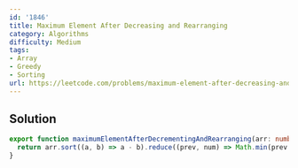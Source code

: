 ```yaml
---
id: '1846'
title: Maximum Element After Decreasing and Rearranging
category: Algorithms
difficulty: Medium
tags:
- Array
- Greedy
- Sorting
url: https://leetcode.com/problems/maximum-element-after-decreasing-and-rearranging
---
```


## Solution

```typescript filename="solution.ts" copy
export function maximumElementAfterDecrementingAndRearranging(arr: number[]): number {
  return arr.sort((a, b) => a - b).reduce((prev, num) => Math.min(prev + 1, num), 0);
}
```

